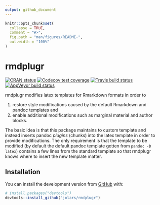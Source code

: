 ```yaml
---
output: github_document
---
```


<!-- README.md is generated from README.Rmd. Please edit that file -->

```r
knitr::opts_chunk$set(
  collapse = TRUE,
  comment = "#>",
  fig.path = "man/figures/README-",
  out.width = "100%"
)
```
# rmdplugr

<!-- badges: start -->
[![CRAN status](https://www.r-pkg.org/badges/version/rmdplugr)](https://cran.r-project.org/package=rmdplugr)
[![Codecov test coverage](https://codecov.io/gh/jolars/rmdplugr/branch/master/graph/badge.svg)](https://codecov.io/gh/jolars/rmdplugr?branch=master)
[![Travis build status](https://travis-ci.com/jolars/rmdplugr.svg?branch=master)](https://travis-ci.com/jolars/rmdplugr)
[![AppVeyor build status](https://ci.appveyor.com/api/projects/status/github/jolars/rmdplugr?branch=master&svg=true)](https://ci.appveyor.com/project/jolars/rmdplugr)
<!-- badges: end -->

rmdplugr modifies latex templates for Rmarkdown formats in order to

1. restore style modifications caused by the default Rmarkdown and pandoc
   templates and
2. enable additional modifications such as marginal material and author blocks.

The basic idea is that this package maintains to custom template and
instead inserts pandoc *plugins* (chunks) into the latex template in
order to provide modifications. The only requirement is that the 
template to be modified (by default the default pandoc template
gotten from `pandoc -D latex`) contains a few lines from the
standard template so that rmdplugr knows where to insert the new
template matter.

## Installation

You can install the development version from [GitHub](https://github.com/) with:

``` r
# install.packages("devtools")
devtools::install_github("jolars/rmdplugr")
```
